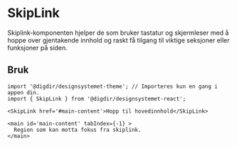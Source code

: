 

<Meta of={SkipLinkStories} />

# SkipLink

Skiplink-komponenten hjelper de som bruker tastatur og skjermleser med å hoppe over gjentakende innhold og raskt få tilgang til viktige seksjoner eller funksjoner på siden.

<Primary />
<Controls />

## Bruk

```tsx
import '@digdir/designsystemet-theme'; // Importeres kun en gang i appen din.
import { SkipLink } from '@digdir/designsystemet-react';

<SkipLink href='#main-content'>Hopp til hovedinnhold</SkipLink>

<main id='main-content' tabIndex={-1} >
  Region som kan motta fokus fra skiplink.
</main>
```
